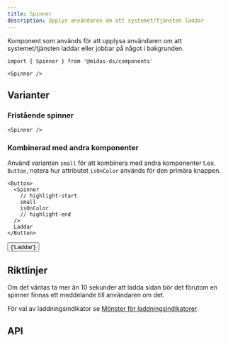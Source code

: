 ```yaml
---
title: Spinner
description: Upplys användaren om att systemet/tjänsten laddar
---
```



<ComponentHeader
  name='Spinner'
  friendlyName='Laddningsindikator'
  overrideHeadlessLink=''
/>

Komponent som används för att upplysa användaren om att systemet/tjänsten laddar eller jobbar på något i bakgrunden.

```tsx
import { Spinner } from '@midas-ds/components'
```

```tsx
<Spinner />
```

<div className='card'>
  <Spinner />
</div>

## Varianter

### Fristående spinner

```tsx
<Spinner />
```

<div className='card'>
  <Spinner />
</div>

### Kombinerad med andra komponenter

Använd varianten `small` för att kombinera med andra komponenter t.ex. `Button`, notera hur attributet `isOnColor` används för den primära knappen.

```tsx
<Button>
  <Spinner
    // highlight-start
    small
    isOnColor
    // highlight-end
  />
  Laddar
</Button>
```

<div
  className='card'
  style={{ display: 'block' }}
>
  <Button>
    <Spinner
      small
      isOnColor
    />
    {'Laddar'}
  </Button>
</div>

## Riktlinjer

Om det väntas ta mer än 10 sekunder att ladda sidan bör det förutom en spinner finnas ett meddelande till användaren om det.

För val av laddningsindikator se [Mönster för laddningsindikatorer](/design-patterns/page-loading)

## API

<PropTable name='Spinner' />
